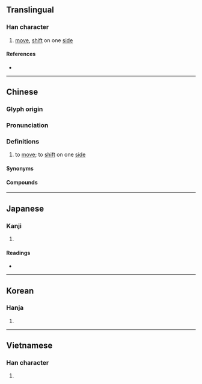 {{character info}}
==Translingual==

===Han character===
{{Han char|rn=64|rad=手|as=07|sn=10|four=57027|canj=QSQL|ids=⿰扌那}}

# [[move]], [[shift]] on one [[side]]

====References====
* {{Han ref|kx=0431.200|dkj=12084|dj=0780.270|hdz=31876.050|uh=632A|ud=25386|bh=AEBF|bd=44735}}

----

==Chinese==
{{zh-forms}}

===Glyph origin===
{{Han etym}}

===Pronunciation===
{{zh-pron
|m=nuó
|ma=Zh-nuó.ogg
|c=no4
|mn=ml:nó͘/qz,xm,zz:no͘/tw:nô͘
|mn-t=no5
|mc=y
|oc=y
|cat=v
}}

===Definitions===
{{zh-hanzi}}

# to [[move]]; to [[shift]] on one [[side]]
#: {{zh-x|把 桌子{zi} 挪 到 那邊 去。|'''Move''' the table to that side.}}

====Synonyms====
{{zh-syn-saurus|挪動}}

====Compounds====
{{zh-der|挪借|挪動|挪墊|挪威|挪威王國|挪抬|挪湊|挪用|挪移|挪窩兒|挪開|挪騷窩兒|搬挪|東挪西借|東挪西湊|東閃西挪|納胯挪腰|騰挪}}

{{zh-cat|Advanced}}

----

==Japanese==

===Kanji===
{{ja-kanji|grade=|rs=手07}}

# {{rfdef|ja|sort=手07}}

====Readings====
* {{ja-readings|on=だ, な|kun=も-む}}

----

==Korean==

===Hanja===
{{ko-hanja|hangeul=[[나]]|eumhun=|rv=na|mr=na|y=na}}

# {{rfdef|ko|sort=手07}}

----

==Vietnamese==

===Han character===
{{vi-readings|reading=ná, na|rs=手07}}

# {{rfdef|vi|sort=手07}}